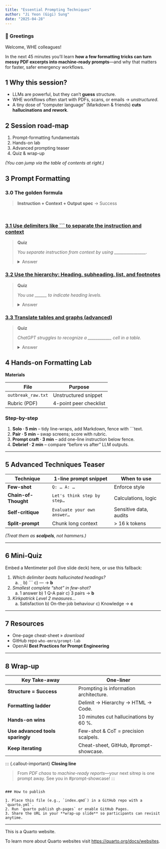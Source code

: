```yaml
---
title: "Essential Prompting Techniques"
author: "Ji Yeon (Gigi) Sung" 
date: "2025-04-28"
---
```


### 👋 Greetings

Welcome, WHE colleagues!  

In the next 45 minutes you’ll learn **how a few formatting tricks can turn messy PDF excerpts into machine-ready prompts**—and why that matters for faster, safer emergency workflows.

## 1  Why this session?

* LLMs are powerful, but they can’t **guess** structure.  
* WHE workflows often start with PDFs, scans, or emails → *unstructured*.  
* A tiny dose of “computer language” (Markdown & friends) **cuts hallucinations and rework**.



## 2  Session road-map

1. Prompt-formatting fundamentals
2. Hands-on lab
3. Advanced prompting teaser
4. Quiz & wrap-up

*(You can jump via the table of contents at right.)*



## 3  Prompt Formatting  


### 3.0  The golden formula

> **Instruction + Context + Output spec**   →   Success


</br>

### [3.1  Use delimiters like ``` to separate the instruction and context](31.qmd)

> **Quiz**
> 
> *You separate instruction from context by using ________________.*
>
> <details><summary>Answer</summary>delimiters</details>

### [3.2  Use the hierarchy: Heading, subheading, list, and footnotes](32.qmd)

> **Quiz**
> 
> *You use ______ to indicate heading levels.*
>
> <details><summary>Answer</summary> # </details>

### [3.3 Translate tables and graphs (advanced)](33.qmd)

> **Quiz**
> 
> *ChatGPT struggles to recognize a ____________ cell in a table.*
>
> <details><summary>Answer</summary> merged </details>





## 4  Hands-on Formatting Lab  {#lab}


**Materials**

| File               | Purpose                |
| ------------------ | ---------------------- |
| `outbreak_raw.txt` | Unstructured snippet   |
| Rubric (PDF)       | 4-point peer checklist |

### Step-by-step

1. **Solo · 5 min** – tidy line-wraps, add Markdown, fence with \`\`\`text.
2. **Pair · 5 min** – swap screens; score with rubric.
3. **Prompt craft · 3 min** – add one-line instruction below fence.
4. **Debrief · 2 min** – compare “before vs after” LLM outputs.

---

## 5  Advanced Techniques Teaser  {#advanced}

| Technique            | 1-line prompt snippet       | When to use            |
| -------------------- | --------------------------- | ---------------------- |
| **Few-shot**         | `Q: … A: …`                 | Enforce style          |
| **Chain-of-Thought** | `Let's think step by step…` | Calculations, logic    |
| **Self-critique**    | `Evaluate your own answer…` | Sensitive data, audits |
| **Split-prompt**     | Chunk long context          | > 16 k tokens          |

*(Treat them as **scalpels**, not hammers.)*

---

## 6  Mini-Quiz

Embed a Mentimeter poll (live slide deck) here, or use this fallback:

1. *Which delimiter beats hallucinated headings?*
   a) `_`  b) \`\`\`  c) —   → **b**

2. *Smallest complete “shot” in few-shot?*
   a) 1 answer  b) 1 Q-A pair   c) 3 pairs   → **b**

3. *Kirkpatrick Level 2 measures…*
   a) Satisfaction   b) On-the-job behaviour   c) Knowledge   → **c**

---

## 7  Resources

* One-page cheat-sheet » *download*
* GitHub repo `who-emro/prompt-lab`
* OpenAI **Best Practices for Prompt Engineering**

---

## 8  Wrap-up  {#wrap-up}

| Key Take-away                    | One-liner                              |
| -------------------------------- | -------------------------------------- |
| **Structure = Success**          | Prompting is information architecture. |
| **Formatting ladder**            | Delimit → Hierarchy → HTML → Code.     |
| **Hands-on wins**                | 10 minutes cut hallucinations by 60 %. |
| **Use advanced tools sparingly** | Few-shot & CoT = precision scalpels.   |
| **Keep iterating**               | Cheat-sheet, GitHub, #prompt-showcase. |

\::: {.callout-important}
**Closing line**

> From *PDF chaos* to *machine-ready reports*—your next sitrep is one prompt away.
> See you in #prompt-showcase!
> \:::

```

### How to publish

1. Place this file (e.g., `index.qmd`) in a GitHub repo with a `quarto.yml`.  
2. Run `quarto publish gh-pages` or enable GitHub Pages.  
3. Share the URL in your **wrap-up slide** so participants can revisit anytime.
```











---
This is a Quarto website.

To learn more about Quarto websites visit <https://quarto.org/docs/websites>.
